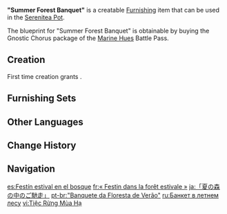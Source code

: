{{Furnishing Infobox
|id             = 374310
|image          = Item "Summer Forest Banquet".png
|category       = Outdoor Furnishing
|subcategory    = Table
|quality        = 4
|adeptal_energy = 90
|load           = 85
|reduced_load   = 64
|interaction    = Seat
|description    = A table, chair and parasol set with a nature-inspired design that utilizes different kinds of wood and branches to create a broad shade and the atmosphere of a banquet. A true display of adventurers' ability to have fun even amidst hardship.
|blueprint      = [[Battle Pass/Marine Hues|Marine Hues]] Battle Pass: Gnostic Chorus
|battlepass     = Marine Hues
}}
'''"Summer Forest Banquet"''' is a creatable [[Furnishing]] item that can be used in the [[Serenitea Pot]].

The blueprint for "Summer Forest Banquet" is obtainable by buying the Gnostic Chorus package of the [[Battle Pass/Marine Hues|Marine Hues]] Battle Pass.

==Creation==
First time creation grants {{Item|Trust|24|x=90}}.
{{Recipe
|type = Creation
|time = 16h
|Pine Wood = 6
|Birch Wood = 6
|sort = Pine Wood
}}

==Furnishing Sets==
{{Craft Usage|type=Furnishing Set}}

==Other Languages==
{{Other Languages
|en      = "Summer Forest Banquet"
|zhs     = 「夏日林中的盛宴」
|zhs_rm  = "Xiàrì Lín Zhōng de Shèngyàn"
|zht     = 「夏日林中的盛宴」
|zht_rm  = "Xiàrì Lín Zhōng de Shèngyàn"
|zh_tl   = "Banquet in the Summer Woods"
|ja      = 「夏の森の中のご馳走」
|ja_rm   = "Natsu no Mori no Naka no Gochisou"
|ja_tl   = "A Treat in the Middle of the Summer Forest"
|ko      = 「여름 숲의 {{tt|연회|宴會}}」
|ko_rm   = "Yeoreum Sup-ui Yeonhoe"
|ko_tl   = "Summer Forest Banquet"
|es      = Festín estival en el bosque
|es_tl   = Summer Feast in the Forest
|fr      = «&nbsp;Festin dans la forêt estivale&nbsp;»
|fr_tl   = "Feast in the Summer Forest"
|ru      = Банкет в летнем лесу
|ru_tl   = Banquet in the Summer Forest
|th      = งานเลี้ยงในป่าฤดูร้อน
|th_rm   = Ngan liang nai pa ridu ron
|th_tl   = 
|vi      = Tiệc Rừng Mùa Hạ
|vi_tl   = Summer Forest Party
|de      = „Bankett im Sommerwald“
|de_tl   = "Banquet in the Summer Forest"
|id      = "Pesta Hutan Musim Panas"
|id_tl   = "Summer Forest Party"
|pt      = "Banquete da Floresta de Verão"
|pt_tl   = 
|tr      = Yazlık Orman Ziyafeti
|tr_tl   = 
|it      = Banchetto estivo nella foresta
|it_tl   = Summer Banquet in the Forest
}}

==Change History==
{{Change History|1.6}}

==Navigation==
{{Furnishing Navbox|exterior}}

[[es:Festín estival en el bosque]]
[[fr:« Festin dans la forêt estivale »]]
[[ja:「夏の森の中のご馳走」]]
[[pt-br:"Banquete da Floresta de Verão"]]
[[ru:Банкет в летнем лесу]]
[[vi:Tiệc Rừng Mùa Hạ]]
